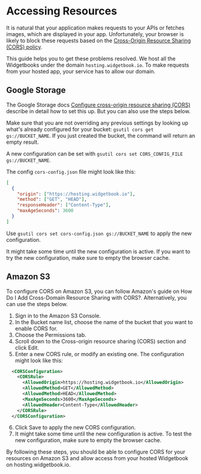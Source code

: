# Accessing Resources

It is natural that your application makes requests to your APIs or fetches images, which are displayed in your app.
Unfortunately, your browser is likely to block these requests based on the [Cross-Origin Resource Sharing (CORS) policy](https://developer.mozilla.org/en-US/docs/Web/HTTP/CORS).

This guide helps you to get these problems resolved.
We host all the Widgetbooks under the domain `hosting.widgetbook.io`.
To make requests from your hosted app, your service has to allow our domain.

## Google Storage

The Google Storage docs [Configure cross-origin resource sharing (CORS)](https://cloud.google.com/storage/docs/configuring-cors) describe in detail how to set this up. But you can also use the steps below.

Make sure that you are not overriding any previous settings by looking up what's already configured for your bucket: `gsutil cors get gs://BUCKET_NAME`.
If you just created the bucket, the command will return an empty result.

A new configuration can be set with `gsutil cors set CORS_CONFIG_FILE gs://BUCKET_NAME`.

The config `cors-config.json` file might look like this:

```json
[
  {
    "origin": ["https://hosting.widgetbook.io"],
    "method": ["GET", "HEAD"],
    "responseHeader": ["Content-Type"],
    "maxAgeSeconds": 3600
  }
]
```

Use `gsutil cors set cors-config.json gs://BUCKET_NAME` to apply the new configuration.

It might take some time until the new configuration is active.
If you want to try the new configuration, make sure to empty the browser cache.

## Amazon S3

To configure CORS on Amazon S3, you can follow Amazon's guide on How Do I Add Cross-Domain Resource Sharing with CORS?. Alternatively, you can use the steps below.

1. Sign in to the Amazon S3 Console.
2. In the Bucket name list, choose the name of the bucket that you want to enable CORS for.
3. Choose the Permissions tab.
4. Scroll down to the Cross-origin resource sharing (CORS) section and click Edit.
5. Enter a new CORS rule, or modify an existing one. The configuration might look like this:

```xml
  <CORSConfiguration>
    <CORSRule>
      <AllowedOrigin>https://hosting.widgetbook.io</AllowedOrigin>
      <AllowedMethod>GET</AllowedMethod>
      <AllowedMethod>HEAD</AllowedMethod>
      <MaxAgeSeconds>3600</MaxAgeSeconds>
      <AllowedHeader>Content-Type</AllowedHeader>
    </CORSRule>
  </CORSConfiguration>
```

6. Click Save to apply the new CORS configuration.
7. It might take some time until the new configuration is active. To test the new configuration, make sure to empty the browser cache.

By following these steps, you should be able to configure CORS for your resources on Amazon S3 and allow access from your hosted Widgetbook on hosting.widgetbook.io.
